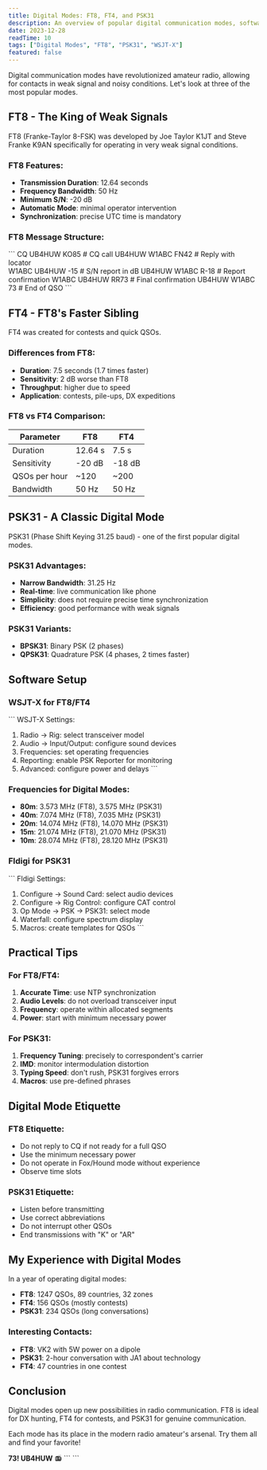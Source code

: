 ```yaml
---
title: Digital Modes: FT8, FT4, and PSK31
description: An overview of popular digital communication modes, software setup, and first QSOs.
date: 2023-12-28
readTime: 10
tags: ["Digital Modes", "FT8", "PSK31", "WSJT-X"]
featured: false
---
```

Digital communication modes have revolutionized amateur radio, allowing for contacts in weak signal and noisy conditions. Let's look at three of the most popular modes.

## FT8 - The King of Weak Signals

FT8 (Franke-Taylor 8-FSK) was developed by Joe Taylor K1JT and Steve Franke K9AN specifically for operating in very weak signal conditions.

### FT8 Features:
- **Transmission Duration**: 12.64 seconds
- **Frequency Bandwidth**: 50 Hz
- **Minimum S/N**: -20 dB
- **Automatic Mode**: minimal operator intervention
- **Synchronization**: precise UTC time is mandatory

### FT8 Message Structure:
\`\`\`
CQ UB4HUW KO85        # CQ call
UB4HUW W1ABC FN42     # Reply with locator  
W1ABC UB4HUW -15      # S/N report in dB
UB4HUW W1ABC R-18     # Report confirmation
W1ABC UB4HUW RR73     # Final confirmation
UB4HUW W1ABC 73       # End of QSO
\`\`\`

## FT4 - FT8's Faster Sibling

FT4 was created for contests and quick QSOs.

### Differences from FT8:
- **Duration**: 7.5 seconds (1.7 times faster)
- **Sensitivity**: 2 dB worse than FT8
- **Throughput**: higher due to speed
- **Application**: contests, pile-ups, DX expeditions

### FT8 vs FT4 Comparison:
| Parameter | FT8 | FT4 |
|----------|-----|-----|
| Duration | 12.64 s | 7.5 s |
| Sensitivity | -20 dB | -18 dB |
| QSOs per hour | ~120 | ~200 |
| Bandwidth | 50 Hz | 50 Hz |

## PSK31 - A Classic Digital Mode

PSK31 (Phase Shift Keying 31.25 baud) - one of the first popular digital modes.

### PSK31 Advantages:
- **Narrow Bandwidth**: 31.25 Hz
- **Real-time**: live communication like phone
- **Simplicity**: does not require precise time synchronization
- **Efficiency**: good performance with weak signals

### PSK31 Variants:
- **BPSK31**: Binary PSK (2 phases)
- **QPSK31**: Quadrature PSK (4 phases, 2 times faster)

## Software Setup

### WSJT-X for FT8/FT4

\`\`\`
WSJT-X Settings:
1. Radio -> Rig: select transceiver model
2. Audio -> Input/Output: configure sound devices
3. Frequencies: set operating frequencies
4. Reporting: enable PSK Reporter for monitoring
5. Advanced: configure power and delays
\`\`\`

### Frequencies for Digital Modes:
- **80m**: 3.573 MHz (FT8), 3.575 MHz (PSK31)
- **40m**: 7.074 MHz (FT8), 7.035 MHz (PSK31)  
- **20m**: 14.074 MHz (FT8), 14.070 MHz (PSK31)
- **15m**: 21.074 MHz (FT8), 21.070 MHz (PSK31)
- **10m**: 28.074 MHz (FT8), 28.120 MHz (PSK31)

### Fldigi for PSK31

\`\`\`
Fldigi Settings:
1. Configure -> Sound Card: select audio devices
2. Configure -> Rig Control: configure CAT control
3. Op Mode -> PSK -> PSK31: select mode
4. Waterfall: configure spectrum display
5. Macros: create templates for QSOs
\`\`\`

## Practical Tips

### For FT8/FT4:
1. **Accurate Time**: use NTP synchronization
2. **Audio Levels**: do not overload transceiver input
3. **Frequency**: operate within allocated segments
4. **Power**: start with minimum necessary power

### For PSK31:
1. **Frequency Tuning**: precisely to correspondent's carrier
2. **IMD**: monitor intermodulation distortion
3. **Typing Speed**: don't rush, PSK31 forgives errors
4. **Macros**: use pre-defined phrases

## Digital Mode Etiquette

### FT8 Etiquette:
- Do not reply to CQ if not ready for a full QSO
- Use the minimum necessary power
- Do not operate in Fox/Hound mode without experience
- Observe time slots

### PSK31 Etiquette:
- Listen before transmitting
- Use correct abbreviations
- Do not interrupt other QSOs
- End transmissions with "K" or "AR"

## My Experience with Digital Modes

In a year of operating digital modes:
- **FT8**: 1247 QSOs, 89 countries, 32 zones
- **FT4**: 156 QSOs (mostly contests)
- **PSK31**: 234 QSOs (long conversations)

### Interesting Contacts:
- **FT8**: VK2 with 5W power on a dipole
- **PSK31**: 2-hour conversation with JA1 about technology
- **FT4**: 47 countries in one contest

## Conclusion

Digital modes open up new possibilities in radio communication. FT8 is ideal for DX hunting, FT4 for contests, and PSK31 for genuine communication.

Each mode has its place in the modern radio amateur's arsenal. Try them all and find your favorite!

**73! UB4HUW** 📻
\`\`\`
\`\`\`
